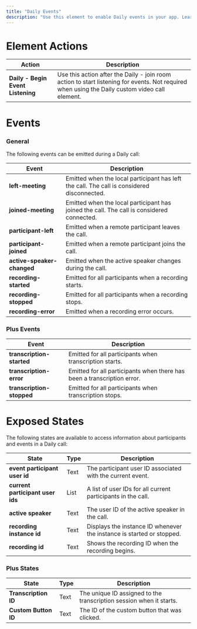 ```yaml
---
title: "Daily Events"
description: "Use this element to enable Daily events in your app. Learn how to use this element in the [how to guide](/bubble/daily/how-tos/use-daily-events)."
---
```




# Element Actions

| **Action**                        | **Description**                                                                                                                                |
| --------------------------------- | ---------------------------------------------------------------------------------------------------------------------------------------------- |
| **Daily - Begin Event Listening** | Use this action after the Daily - join room action to start listening for events. Not required when using the Daily custom video call element. |

# Events

### General

The following events can be emitted during a Daily call:

| **Event**                  | **Description**                                                                            |
| -------------------------- | ------------------------------------------------------------------------------------------ |
| **left-meeting**           | Emitted when the local participant has left the call. The call is considered disconnected. |
| **joined-meeting**         | Emitted when the local participant has joined the call. The call is considered connected.  |
| **participant-left**       | Emitted when a remote participant leaves the call.                                         |
| **participant-joined**     | Emitted when a remote participant joins the call.                                          |
| **active-speaker-changed** | Emitted when the active speaker changes during the call.                                   |
| **recording-started**      | Emitted for all participants when a recording starts.                                      |
| **recording-stopped**      | Emitted for all participants when a recording stops.                                       |
| **recording-error**        | Emitted when a recording error occurs.                                                     |

### Plus Events

<dailyPlusFlag feature="feature" />

| **Event**                 | **Description**                                                         |
| ------------------------- | ----------------------------------------------------------------------- |
| **transcription-started** | Emitted for all participants when transcription starts.                 |
| **transcription-error**   | Emitted for all participants when there has been a transcription error. |
| **transcription-stopped** | Emitted for all participants when transcription stops.                  |

# Exposed States

The following states are available to access information about participants and events in a Daily call:

| **State**                        | **Type** | **Description**                                                       |
| -------------------------------- | -------- | --------------------------------------------------------------------- |
| **event participant user id**    | Text     | The participant user ID associated with the current event.            |
| **current participant user ids** | List     | A list of user IDs for all current participants in the call.          |
| **active speaker**               | Text     | The user ID of the active speaker in the call.                        |
| **recording instance id**        | Text     | Displays the instance ID whenever the instance is started or stopped. |
| **recording id**                 | Text     | Shows the recording ID when the recording begins.                     |

### Plus States

<dailyPlusFlag feature="feature" />

| **State**            | **Type** | **Description**                                                     |
| -------------------- | -------- | ------------------------------------------------------------------- |
| **Transcription ID** | Text     | The unique ID assigned to the transcription session when it starts. |
| **Custom Button ID** | Text     | The ID of the custom button that was clicked.                       |

<dailyBubbleFooter />
